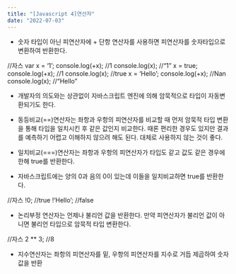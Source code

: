 ```yaml
---
title: "[Javascript 4]연산자"
date: "2022-07-03"
---
```


- 숫자 타입이 아닌 피연산자에 + 단항 연산자를 사용하면 피연산자를 숫자타입으로 변환하여 반환한다.

//자스
var x = ‘1’;
console.log(+x); //1
console.log(x); //“1”
x = true;
console.log(+x); //1
console.log(x); //true
x = ‘Hello’;
console.log(+x); //Nan
console.log(x); //“Hello”

- 개발자의 의도와는 상관없이 자바스크립트 엔진에 의해 암묵적으로 타입이 자동변환되기도 한다.

- 동등비교(==)연산자는 좌항과 우항의 피연산자를 비교할 때 먼저 암묵적 타입 변환을 통해 타입을 일치시킨 후 같은 값인지 비교한다. 때론 편리한 경우도 있지만 결과를 예측하기 어렵고 이해하지 않으려 해도 된다. 대체로 사용하지 않는 것이 좋다.

- 일치비교(===)연산자는 좌항과 우항의 피연산자가 타입도 같고 값도 같은 경우에 한해 true를 반환한다.

- 자바스크립트에는 양의 0과 음의 0이 있는데 이들을 일치비교하면 true를 반환한다.

//자스
!0; //true
!‘Hello’; //false

- 논리부정 연산자는 언제나 불리언 값을 반환한다. 만약 피연산자가 불리언 값이 아니면 불리언 타입으로 암묵적 타입 변환한다.

//자스
2 \*\* 3; //8

- 지수연산자는 좌항의 피연산자를 밑, 우항의 피연산자를 지수로 거듭 제곱하여 숫자 값을 반환
